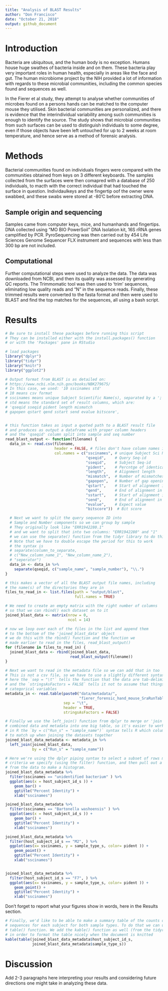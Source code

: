 ```yaml
---
title: "Analysis of BLAST Results"
author: "Don Francisco"
date: "October 21, 2018"
output: github_document
---
```


# Introduction

Bacteria are ubiquitous, and the human body is no exception. Humans house huge swathes of bacteria inside and on them. These bacteria play very important roles in human health, especially in areas like the face and gut. The human microbiome project by the NIH provided a lot of information with regards to these microbial communities, including the common species found and sequences as well.

In the Fierer et al study, they attempt to analyse whether communities of microbes found on a persons hands can be matched to the computer mouse they utilised. Skin bacterial communities are personalized, and there is evidence that the interindividual variability among such communities is enough to identify the source. The study shows that microbial communities from such surfaces can be used to distinguish individuals to some degree, even if those objects have been left untouched for up to 2 weeks at room temperature, and hence serve as a method of forensic analysis.

# Methods

Bacterial communities found on individuals fingers were compared with the communities obtained from keys on 3 different keyboards. The samples collected from the surfaces were then comapred with a database of 250 individuals, to macth with the correct individual that had touched the surface in question. Individaulkeys and the fingertip oof the owner were swabbed, and these swabs were stored at -80'C before extracting DNA.

## Sample origin and sequencing

Samples came from computer keys, mice, and humanhands and fingertips. DNA collected using “MO BIO PowerSoil” DNA Isolation kit, 16S rRNA genes camplified by PCR. PyroSequencing was then carried out by 454 Life Sciences Genome Sequencer FLX instrument and sequences with less than 300 bp are not included.

## Computational

Further computational steps were used to analyze the data. The data was downloaded from NCBI, and then its quality was assessed by generating QC reports. The Trimmomatic tool was then used to 'trim' sequences, eliminating low quality reads and "N" in the sequence reads. Finally, these trimmed results were converted to the fasta format and then were used to BLAST and find the top matches for the sequences, all using a bash script.

# Results

```r
# Be sure to install these packages before running this script
# They can be installed either with the install.packages() function
# or with the 'Packages' pane in RStudio

# load packages
library("dplyr")
library("tidyr")
library("knitr")
library("ggplot2")
```

```r
# Output format from BLAST is as detailed on:
# https://www.ncbi.nlm.nih.gov/books/NBK279675/
# In this case, we used: '10 sscinames std'
# 10 means csv format
# sscinames means unique Subject Scientific Name(s), separated by a ';'
# std means the standard set of result columns, which are:
# 'qseqid sseqid pident length mismatch
# gapopen qstart qend sstart send evalue bitscore',


# this function takes as input a quoted path to a BLAST result file
# and produces as output a dataframe with proper column headers
# and the 'qseqid' column split into sample and seq number
read_blast_output <- function(filename) {
  data_in <- read.csv(filename,
                      header = FALSE, # files don't have column names in them
                      col.names = c("sscinames", # unique Subject Sci Name(s)
                                    "qseqid",    # Query Seq-id
                                    "sseqid",    # Subject Seq-id
                                    "pident",    # Percntge of identical matches
                                    "length",    # Alignment length
                                    "mismatch",  # Number of mismatches
                                    "gapopen",   # Number of gap openings
                                    "qstart",    # Start of alignment in query
                                    "qend",      # End of alignment in query
                                    "sstart",    # Start of alignment in subj
                                    "send",      # End of alignment in subject
                                    "evalue",    # Expect value
                                    "bitscore"))  # Bit score

  # Next we want to split the query sequence ID into
  # Sample and Number components so we can group by sample
  # They originally look like "ERR1942280.1"
  # and we want to split that into two columns: "ERR1942280" and "1"
  # we can use the separate() function from the tidyr library to do this
  # Note that we have to double escape the period for this to work
  # the syntax is
  # separate(column_to_separate,
  # c("New_column_name_1", "New_column_name_2"),
  # "seperator")
  data_in <- data_in %>%
    separate(qseqid, c("sample_name", "sample_number"), "\\.")
}
```

```r
# this makes a vector of all the BLAST output file names, including
# the name(s) of the directories they are in
files_to_read_in <- list.files(path = "output/blast",
                               full.names = TRUE)

# We need to create an empty matrix with the right number of columns
# so that we can rbind() each dataset on to it
joined_blast_data <- matrix(nrow = 0,
                            ncol = 14)

# now we loop over each of the files in the list and append them
# to the bottom of the 'joined_blast_data' object
# we do this with the rbind() function and the function we
# made earlier to read in the files, read_blast_output()
for (filename in files_to_read_in) {
  joined_blast_data <- rbind(joined_blast_data,
                             read_blast_output(filename))
}
```

```r
# Next we want to read in the metadata file so we can add that in too
# This is not a csv file, so we have to use a slightly different syntax
# here the `sep = "\t"` tells the function that the data are tab-delimited
# and the `stringsAsFactors = FALSE` tells it not to assume that things are
# categorical variables
metadata_in <- read.table(paste0("data/metadata/",
                                 "fierer_forensic_hand_mouse_SraRunTable.txt"),
                          sep = "\t",
                          header = TRUE,
                          stringsAsFactors = FALSE)

# Finally we use the left_join() function from dplyr to merge or 'join' the
# combined data and metadata into one big table, so it's easier to work with
# in R the `by = c("Run_s" = "sample_name")` syntax tells R which columns
# to match up when joining the datasets together
joined_blast_data_metadata <- metadata_in %>%
  left_join(joined_blast_data,
            by = c("Run_s" = "sample_name"))
```


```r
# Here we're using the dplyr piping syntax to select a subset of rows matching a
# criteria we specify (using the filter) function, and then pull out a column
# from the data to make a histogram.
joined_blast_data_metadata %>%
  filter(sscinames == "unidentified bacterium" ) %>%
  ggplot(aes(x = host_subject_id_s )) +
    geom_bar() + 
    ggtitle("Percent Identity") +
    xlab("sscinames")

joined_blast_data_metadata %>%
  filter(sscinames == "Bartonella washoensis" ) %>%
  ggplot(aes(x = host_subject_id_s )) +
    geom_bar() + 
    ggtitle("Percent Identity") +
    xlab("sscinames")

joined_blast_data_metadata %>%
  filter(host_subject_id_s == "M2", ) %>%
  ggplot(aes(x= sscinames, y = sample_type_s, color= pident )) +
    geom_point() + 
    ggtitle("Percent Identity") +
    xlab("sscinames")


joined_blast_data_metadata %>%
  filter(host_subject_id_s == "F7", ) %>%
  ggplot(aes(x= sscinames, y = sample_type_s, color= pident )) +
    geom_point() + 
    ggtitle("Percent Identity") +
    xlab("sscinames")
```
Don't forget to report what your figures show in words, here in the Results section.

```r
# Finally, we'd like to be able to make a summary table of the counts of
# sequences for each subject for both sample types. To do that we can use the
# table() function. We add the kable() function as well (from the tidyr package)
# in order to format the table nicely when the document is knitted
kable(table(joined_blast_data_metadata$host_subject_id_s,
            joined_blast_data_metadata$sample_type_s))
```

# Discussion

Add 2-3 paragraphs here interpreting your results and considering future directions one might take in analyzing these data.

